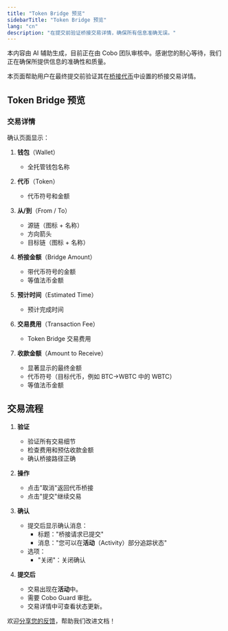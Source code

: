 ```yaml
---
title: "Token Bridge 预览"
sidebarTitle: "Token Bridge 预览"
lang: "cn"
description: "在提交前验证桥接交易详情，确保所有信息准确无误。"
---
```


<Note>本内容由 AI 辅助生成，目前正在由 Cobo 团队审核中。感谢您的耐心等待，我们正在确保所提供信息的准确性和质量。</Note>

本页面帮助用户在最终提交前验证其在[桥接代币](/cn/apps/bridge/how-to-use/manage/bridge-form)中设置的桥接交易详情。

## Token Bridge 预览

### 交易详情
确认页面显示：

1. **钱包**（Wallet）
   - 全托管钱包名称

2. **代币**（Token）
   - 代币符号和金额

3. **从/到**（From / To）
   - 源链（图标 + 名称）
   - 方向箭头
   - 目标链（图标 + 名称）

4. **桥接金额**（Bridge Amount）
   - 带代币符号的金额
   - 等值法币金额

5. **预计时间**（Estimated Time）
   - 预计完成时间

6. **交易费用**（Transaction Fee）
   - Token Bridge 交易费用

7. **收款金额**（Amount to Receive）
   - 显著显示的最终金额
   - 代币符号（目标代币，例如 BTC→WBTC 中的 WBTC）
   - 等值法币金额

## 交易流程

1. **验证**
   - 验证所有交易细节
   - 检查费用和预估收款金额
   - 确认桥接路径正确

2. **操作**
   - 点击"取消"返回代币桥接
   - 点击"提交"继续交易

3. **确认**
   - 提交后显示确认消息：
     - 标题："桥接请求已提交"
     - 消息："您可以在**活动**（Activity）部分追踪状态"
   - 选项：
     - "关闭"：关闭确认

4. **提交后**
   - 交易出现在**活动**中。
   - 需要 Cobo Guard 审批。
   - 交易详情中可查看状态更新。

<Tip>欢迎[分享您的反馈](https://forms.zohopublic.com/cobo/form/DocumentFeedbackForm/formperma/QvLOhxJv1_JMsJ-1dleZ8Itb_7rzN-LtgvsDdxosoVI?referrername=manuals)，帮助我们改进文档！</Tip>
